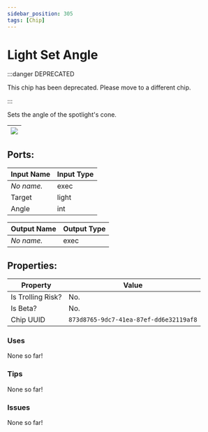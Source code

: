 ```yaml
---
sidebar_position: 305
tags: [Chip]
---
```


# Light Set Angle
:::danger DEPRECATED

This chip has been deprecated. Please move to a different chip.

:::

Sets the angle of the spotlight's cone.

| ![](https://images-ext-2.discordapp.net/external/MPmIaQzlEPmgGWlgi-WxBBXt0Bjv_zWPkg1y1f_sy3s/https/www.recroomcircuits.com/image/circuit/absolute-value?width=206&height=108) |
|-----|

## Ports:

| Input Name | Input Type |
|-----------|-----------|
| *No name.* | exec |
| Target | light |
| Angle | int |

| Output Name | Output Type |
|-----------|-----------|
| *No name.* | exec |

## Properties:

| Property  | Value |
|-------------------|-----------|
| Is Trolling Risk? | No. |
| Is Beta? | No. |
| Chip UUID | `873d8765-9dc7-41ea-87ef-dd6e32119af8` |

### Uses

None so far!

### Tips

None so far!

### Issues

None so far!